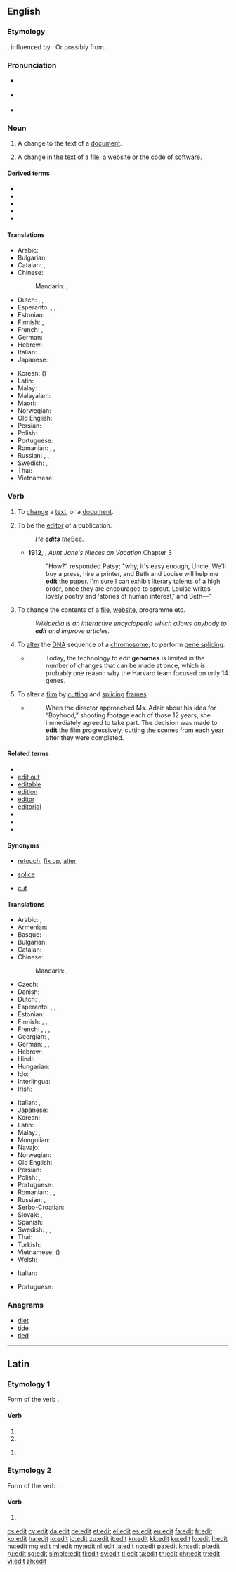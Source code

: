 {{also|édit|Edit}}
==English==
{{wikipedia|dab=edit}}

===Etymology===
{{back-form|editor|nodot=8|lang=en}}, influenced by {{etyl|fr|en}} {{term|éditer||edit, publish|lang=fr}}. Or possibly from {{etyl|la|en}} {{term|editus|lang=la}}.

===Pronunciation===
* {{a|UK}} {{IPA|/ˈɛdɪt/|lang=en}}
* {{a|US}} {{IPA|/ˈɛdɪt/|[ˈɛɾɪʔt̚]|lang=en}}
* {{rhymes|ɛdɪt|lang=en}}

===Noun===
{{en-noun}}

# A change to the text of a [[document]].
# {{cx|computing|lang=en}} A change in the text of a [[file]], a [[website]] or the code of [[software]].

====Derived terms====
* {{l|en|edit conflict}}
* {{l|en|edit distance}}
* {{l|en|edit war}}
* {{l|en|heavy edit}}
* {{l|en|light edit}}

====Translations====
{{trans-top|a change to the text of a document}}
* Arabic: {{t|ar|تَحْرِير|m}}
* Bulgarian: {{t+|bg|редакция|f}}
* Catalan: {{t|ca|edició|f}}, {{t|ca|modificació|f}}
* Chinese:
*: Mandarin: {{t+|cmn|編輯}}, {{t+|cmn|编辑|tr=biānjí}}
* Dutch: {{t+|nl|wijziging|f}}, {{t+|nl|aanpassing|f}}, {{t+|nl|bewerking|f}}
* Esperanto: {{t|eo|ŝanĝo}}, {{t|eo|modifo}}, {{t|eo|adapto}}
* Estonian: {{t|et|parandus}}
* Finnish: {{t+|fi|muokkaus}}, {{t+|fi|muutos}}
* French: {{t+|fr|modification|f}}, {{t+|fr|correction|f}}
* German: {{t+|de|Bearbeitung|f}}
* Hebrew: {{t|he|עריכה|f|tr=arikhá}}
* Italian: {{t+|it|modifica}}
* Japanese: {{t+|ja|編集|tr=へんしゅう, henshū}}
{{trans-mid}}
* Korean: {{t+|ko|편집|tr=pyeonjip}} ({{t+|ko|編輯}})
* Latin: {{t|la|correctio|corrēctiō}}
* Malay: {{t|ms|suntingan}}
* Malayalam: {{t+|ml|സംശോധനം|tr=samśodhanaṁ}}
* Maori: {{t|mi|ētita}}
* Norwegian: {{t+|no|redigere}}
* Old English: {{t|ang|adihtan}}
* Persian: {{t+|fa|ویرایش|tr=virâyeš}}
* Polish: {{t|pl|edycja|f}}
* Portuguese: {{t+|pt|edição|f}}
* Romanian: {{t+|ro|modificare|f}}, {{t+|ro|corectare|f}}, {{t+|ro|redactare|f}}
* Russian: {{t+|ru|реда́кция|f}}, {{t+|ru|редакти́рование|n}}, {{t+|ru|пра́вка|f}}
* Swedish: {{t+|sv|ändra}}, {{t+|sv|redigera}}
* Thai: {{t|th|การแก้ไข|tr=kār kæ̂k̄hị}}
* Vietnamese: {{t+|vi|biên tập|alt=sự biên tập}}
{{trans-bottom}}

===Verb===
{{en-verb}}

# To [[change]] a [[text]], or a [[document]].
# {{context|transitive|lang=en}} To be the [[editor]] of a publication.
#: ''He '''edits''' the ''Bee.
#* '''1912''', {{w|L. Frank Baum}}, ''Aunt Jane's Nieces on Vacation'' Chapter 3
#*:"How?" responded Patsy; "why, it's easy enough, Uncle. We'll buy a press, hire a printer, and Beth and Louise will help me '''edit''' the paper. I'm sure I can exhibit literary talents of a high order, once they are encouraged to sprout. Louise writes lovely poetry and 'stories of human interest,' and Beth—"
# {{cx|computing|lang=en}} To change the contents of a [[file]], [[website]], programme etc.
#: ''Wikipedia is an interactive encyclopedia which allows anybody to '''edit''' and improve articles.''
# {{cx|biology|lang=en}} To [[alter]] the [[DNA]] sequence of a [[chromosome]]; to perform [[gene splicing]].
#* {{quote-news|date=26 April 2015|author=Beth Shapiro|title=Could we 'de-extinctify' the woolly mammoth|newspaper=The Guardian|url=http://www.theguardian.com/science/2015/apr/26/woolly-mammoth-normal-for-norfolk-de-extinction}}
#*: Today, the technology to edit '''genomes''' is limited in the number of changes that can be made at once, which is probably one reason why the Harvard team focused on only 14 genes. 
# To alter a [[film]] by [[cut]]ting and [[splice|splicing]] [[frame]]s. 
#* {{quote-news|date=December 17 2014|author=Mekado Murphy|title=Below the Line: Editing ‘Boyhood’|newspaper=New York Times|url=http://carpetbagger.blogs.nytimes.com/2014/12/17/below-the-line-editing-boyhood/}}
#*: When the director approached Ms. Adair about his idea for “Boyhood,” shooting footage each of those 12 years, she immediately agreed to take part. The decision was made to '''edit''' the film progressively, cutting the scenes from each year after they were completed.

====Related terms====
* {{l|en|copy edit}}
* [[edit out]]
* [[editable]]
* [[edition]]
* [[editor]]
* [[editorial]]
* {{l|en|editosome}}
* {{l|en|subedit}}
* {{l|en|re-edit}}

====Synonyms====
* {{sense|change a text, document, etc.}} [[retouch]], [[fix up]], [[alter]]
* {{sense|alter a DNA sequence}} [[splice]]
* {{sense|alter a film}} [[cut]]

====Translations====
{{trans-top|to change a text, or a document}}
* Arabic: {{t|ar|حَرَّرَ}}, {{t+|ar|عَدَّلَ}}
* Armenian: {{t|hy|խմբագրել}}
* Basque: {{t|eu|argitaratu}}
* Bulgarian: {{t+|bg|редактирам}}
* Catalan: {{t+|ca|editar}}
* Chinese:
*: Mandarin: {{t+|cmn|編輯}}, {{t+|cmn|编辑|tr=biānjí}}
* Czech: {{t|cs|editovat}}
* Danish: {{t+|da|redigere}}
* Dutch: {{t+|nl|bewerken}}, {{t+|nl|wijzigen}}
* Esperanto: {{t|eo|ŝanĝi}}, {{t|eo|modifi}}, {{t+|eo|adapti}}
* Estonian: {{t|et|toimetama}}
* Finnish: {{t+|fi|muokata}}, {{t+|fi|muuttaa}}, {{t|fi|editoida}}
* French: {{t+|fr|modifier}}, {{t+|fr|corriger}}, {{t+|fr|rediger}}, {{t+|fr|éditer}}
* Georgian: {{t|ka|რედაქციის გაკეტება}}, {{t|ka|რედაქტირება}}
* German: {{t+|de|bearbeiten}}, {{t+|de|redigieren}}, {{t+|de|editieren}}
* Hebrew: {{t+|he|ערך|tr=arákh}}
* Hindi: {{t|hi|संपादन करना|tr=sampādan karnā}}
* Hungarian: {{t+|hu|szerkeszt}}
* Ido: {{t+|io|redaktar}}
* Interlingua: {{t|ia|editar}}
* Irish: {{t|ga|cuir in eagar}}
{{trans-mid}}
* Italian: {{t+|it|redigere}}, {{t+|it|elaborare}}
* Japanese: {{t|ja|編集する|tr=へんしゅうする, henshū-suru}}
* Korean: {{t+|ko|편집|alt=편집하다}}
* Latin: {{t|la|corrigō}}
* Malay: {{t|ms|menyunting}}, {{t|ms|mengedit}}
* Mongolian: {{t|mn|редакторлах}}
* Navajo: {{t|nv|łahgo áshłééh}}
* Norwegian: {{t+|no|redigere}}
* Old English: {{t-needed|ang}}
* Persian: {{t|fa|ویرایش کردن|tr=virâyeš kardan}}
* Polish: {{t+|pl|edytować}}, {{t|pl|redagować}}
* Portuguese: {{t+|pt|editar}}
* Romanian: {{t+|ro|edita}}, {{t+|ro|modifica}}, {{t+|ro|schimba}}
* Russian: {{t+|ru|редакти́ровать|impf}}, {{t+|ru|изменя́ть|impf}}
* Serbo-Croatian: {{t+|sh|urediti}}
* Slovak: {{t|sk|zmeniť}}, {{t|sk|editovať}}
* Spanish: {{t+|es|editar}}
* Swedish: {{t+|sv|redigera}}, {{t+|sv|bearbeta}}, {{t+|sv|ändra}}
* Thai: {{t+|th|แก้ไข|tr=kæ̂k̄hị}}
* Turkish: <!-- ''lit.'' to change --> {{t+|tr|değiştirmek}}
* Vietnamese: {{t+|vi|biên tập}} ({{t|vi|編輯}})
* Welsh: {{t+|cy|golygu}}
{{trans-bottom}}

{{trans-top|be editor of a publication}}
* Italian: {{t+|it|pubblicare}}
{{trans-mid}}
* Portuguese: {{t+|pt|editar}}
{{trans-bottom}}

===Anagrams===
* [[diet]]
* [[tide]]
* [[tied]]

----

==Latin==

===Etymology 1===
Form of the verb {{term|edō||I eat|lang=la}}.

====Verb====
{{la-verb-form|edit}}

# {{inflection of|edō||3|s|pres|actv|indc|lang=la}}
# {{inflection of|edō||3|s|pres|actv|subj|lang=la}}

{{la-verb-form|ēdit}}

# {{inflection of|edō||3|s|perf|actv|indc|lang=la}}

===Etymology 2===
Form of the verb {{term|ēdō||I dispatch|lang=la}}.

====Verb====
{{la-verb-form|ēdit}}

# {{inflection of|ēdō||3|s|pres|actv|indc|lang=la}}

[[cs:edit]]
[[cy:edit]]
[[da:edit]]
[[de:edit]]
[[et:edit]]
[[el:edit]]
[[es:edit]]
[[eu:edit]]
[[fa:edit]]
[[fr:edit]]
[[ko:edit]]
[[ha:edit]]
[[io:edit]]
[[id:edit]]
[[zu:edit]]
[[it:edit]]
[[kn:edit]]
[[kk:edit]]
[[ku:edit]]
[[lo:edit]]
[[li:edit]]
[[hu:edit]]
[[mg:edit]]
[[ml:edit]]
[[my:edit]]
[[nl:edit]]
[[ja:edit]]
[[no:edit]]
[[pa:edit]]
[[km:edit]]
[[pl:edit]]
[[ru:edit]]
[[sg:edit]]
[[simple:edit]]
[[fi:edit]]
[[sv:edit]]
[[tl:edit]]
[[ta:edit]]
[[th:edit]]
[[chr:edit]]
[[tr:edit]]
[[vi:edit]]
[[zh:edit]]